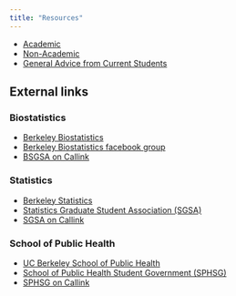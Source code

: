 ```yaml
---
title: "Resources"
---
```


- [Academic](/resources/academic/)
- [Non-Academic](/resources/nonacademic/)
- [General Advice from Current Students](/resources/advice/)

## External links

### Biostatistics

- [Berkeley Biostatistics](http://www.stat.berkeley.edu/biostat/)
- [<i class="fa fa-facebook-square"></i> Berkeley Biostatistics facebook group](https://www.facebook.com/UCBerkeleybiostatistics)
- [<i class="fa fa-users"></i> BSGSA on Callink](https://callink.berkeley.edu/organization/bsgsa)

### Statistics

- [Berkeley Statistics](http://statistics.berkeley.edu/)
- [<i class="fa fa-users"></i> Statistics Graduate Student Association (SGSA)](https://www.stat.berkeley.edu/sgsa)
- [<i class="fa fa-users"></i> SGSA on Callink](https://callink.berkeley.edu/organization/gastatisticsgraduatestudentassociation)

### School of Public Health

- [UC Berkeley School of Public Health](http://sph.berkeley.edu/)
- [<i class="fa fa-users"></i> School of Public Health Student Government (SPHSG)](http://www.ocf.berkeley.edu/~sphgc/index.html)
- [<i class="fa fa-users"></i> SPHSG on Callink](https://callink.berkeley.edu/organization/schoolofpublichealthstudentgovernment)
